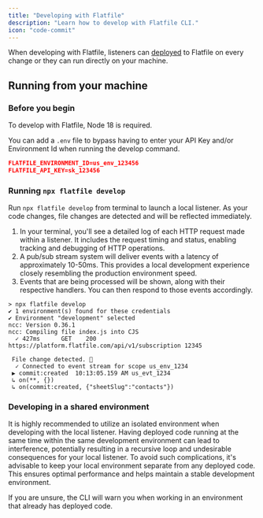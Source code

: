 ```yaml
---
title: "Developing with Flatfile"
description: "Learn how to develop with Flatfile CLI."
icon: "code-commit"
---
```


<Snippet file="dxpbanner.mdx" />

When developing with Flatfile, listeners can [deployed](deploying) to Flatfile on every change or they can run directly on your machine.

## Running from your machine

### Before you begin

<Warning>To develop with Flatfile, Node 18 is required.</Warning>

You can add a `.env` file to bypass having to enter your API Key and/or Environment Id when running the develop command.

```json
FLATFILE_ENVIRONMENT_ID=us_env_123456
FLATFILE_API_KEY=sk_123456
```

### Running `npx flatfile develop`

Run `npx flatfile develop` from terminal to launch a local listener. As your code changes, file changes are detected and will be reflected
immediately.

1. In your terminal, you'll see a detailed log of each HTTP request made within a listener. It includes the request timing and status, enabling tracking and debugging of HTTP operations.
2. A pub/sub stream system will deliver events with a latency of approximately 10-50ms. This provides a local development experience closely resembling the production environment speed.
3. Events that are being processed will be shown, along with their respective handlers. You can then respond to those events accordingly.

```ssh
> npx flatfile develop
✔ 1 environment(s) found for these credentials
✔ Environment "development" selected
ncc: Version 0.36.1
ncc: Compiling file index.js into CJS
  ✓ 427ms      GET    200 https://platform.flatfile.com/api/v1/subscription 12345

 File change detected. 🚀
  ✓ Connected to event stream for scope us_env_1234
 ▶ commit:created  10:13:05.159 AM us_evt_1234
 ↳ on(**, {})
 ↳ on(commit:created, {"sheetSlug":"contacts"})

```

### Developing in a shared environment

It is highly recommended to utilize an isolated environment when developing with the local listener.
Having deployed code running at the same time within the same development environment can lead to
interference, potentially resulting in a recursive loop and undesirable consequences for your local listener.
To avoid such complications, it's advisable to keep your local environment separate from any deployed code.
This ensures optimal performance and helps maintain a stable development environment.

If you are unsure, the CLI will warn you when working in an environment that already has deployed code.
